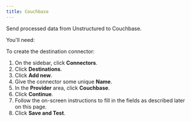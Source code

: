 ```yaml
---
title: Couchbase 
---
```


Send processed data from Unstructured to Couchbase.

You'll need:


<CouchbasePrerequisites />

To create the destination connector:

1. On the sidebar, click **Connectors**.
2. Click **Destinations**.
3. Click **Add new**.
4. Give the connector some unique **Name**.
5. In the **Provider** area, click **Couchbase**.
6. Click **Continue**. 
7. Follow the on-screen instructions to fill in the fields as described later on this page.
8. Click **Save and Test**.


<CouchbaseFields />